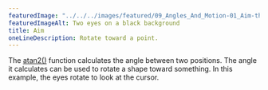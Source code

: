 ---
featuredImage: "../../../images/featured/09_Angles_And_Motion-01_Aim-thumbnail.png"
featuredImageAlt: Two eyes on a black background
title: Aim
oneLineDescription: Rotate toward a point.
---

The
<a href="https://p5js.org/reference/#/p5/atan2" target="_blank">atan2()</a>
function calculates the angle between two positions. The angle it
calculates can be used to rotate a shape toward something. In this
example, the eyes rotate to look at the cursor.